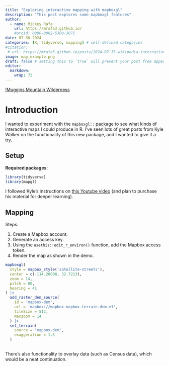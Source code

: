 ```yaml
---
title: "Exploring interactive mapping with mapboxgl"
description: "This post explores some mapboxgl features"
author:
  - name: Mickey Rafa
    url: https://mrafa3.github.io/
    #orcid: 0000-0002-5300-3075
date: 07-30-2024
categories: [R, tidyverse, mapping] # self-defined categories
#citation: 
 # url: https://mrafa3.github.io/posts/2024-07-15-wikipedia-international-mens-soccer/ 
image: map_example.png
draft: false # setting this to `true` will prevent your post from appearing on your listing page until you're ready!
editor: 
  markdown: 
    wrap: 72
---
```


[!Muggins Mountain Wilderness](example_map.png){width=300}

# Introduction

I wanted to experiment with the `mapboxgl::` package to see what kinds of interactive maps I could produce in R. I've seen lots of great posts from Kyle Walker on the functionality of this new package, and I wanted to give it a try.

## Setup

**Required packages**:

```r
library(tidyverse)
library(mapgl)
```
I followed Kyle's instructions on [this Youtube video](https://www.youtube.com/watch?v=n71qnOQD-d4) (and plan to purchase his material for deeper learning).

## Mapping

Steps: 

1.  Create a Mapbox account.
2.  Generate an access key.
3.  Using the `usethis::edit_r_environ()` function, add the Mapbox access token.
4.  Render the map as shown in the demo.

```r
mapboxgl(
  style = mapbox_style('satellite-streets'),
  center = c(-114.26608, 32.7213),
  zoom = 14,
  pitch = 80,
  bearing = 41
) |>
  add_raster_dem_source(
    id = 'mapbox-dem',
    url = 'mapbox://mapbox.mapbox-terrain-dem-v1',
    tileSize = 512,
    maxzoom = 14
  ) |>
  set_terrain(
    source = 'mapbox-dem',
    exaggeration = 1.5
  )
  
```

There's also functionality to overlay data (such as Census data), which would be a neat continuation.



